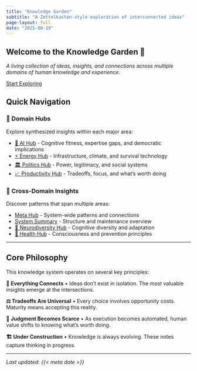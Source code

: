 ```yaml
---
title: "Knowledge Garden"
subtitle: "A Zettelkasten-style exploration of interconnected ideas"
page-layout: full
date: "2025-08-19"
---
```


::: {.hero-banner}
# Welcome to the Knowledge Garden 🧠

*A living collection of ideas, insights, and connections across multiple domains of human knowledge and experience.*

[Start Exploring](brain/__start__.md){.btn .btn-primary .btn-lg role="button"}
:::

## Quick Navigation

::: {.grid}

::: {.g-col-12 .g-col-md-6}
### 🎯 Domain Hubs
Explore synthesized insights within each major area:

- [🤖 AI Hub](brain/ai-hub-synthesis.md) - Cognitive fitness, expertise gaps, and democratic implications
- [⚡ Energy Hub](brain/energy-hub-synthesis.md) - Infrastructure, climate, and survival technology  
- [🏛️ Politics Hub](brain/politics-hub-synthesis.md) - Power, legitimacy, and social systems
- [📈 Productivity Hub](brain/productivity-hub-synthesis.md) - Tradeoffs, focus, and what's worth doing
:::

::: {.g-col-12 .g-col-md-6}
### 🔗 Cross-Domain Insights
Discover patterns that span multiple areas:

- [Meta Hub](brain/meta-hub-cross-domain.md) - System-wide patterns and connections
- [System Summary](brain/_summary_.md) - Structure and maintenance overview
- [🧠 Neurodiversity Hub](brain/neurodiversity-hub-synthesis.md) - Cognitive diversity and adaptation
- [🏥 Health Hub](brain/health-hub-synthesis.md) - Consciousness and prevention principles
:::

:::

---

## Core Philosophy

This knowledge system operates on several key principles:

**🔗 Everything Connects** • Ideas don't exist in isolation. The most valuable insights emerge at the intersections.

**⚖️ Tradeoffs Are Universal** • Every choice involves opportunity costs. Maturity means accepting this reality.

**🎯 Judgment Becomes Scarce** • As execution becomes automated, human value shifts to knowing what's worth doing.

**🏗️ Under Construction** • Knowledge is always evolving. These notes capture thinking in progress.

---

*Last updated: {{< meta date >}}*
